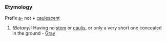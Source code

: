 ===Etymology===
Prefix [[a-]] not + [[caulescent]]
#''(Botany):'' Having no [[stem]] or [[caulis]], or only a very short one concealed in the ground - [[Gray]]